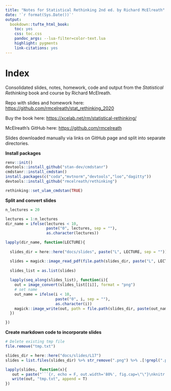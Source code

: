 ```yaml
---
title: "Notes for Statistical Rethinking 2nd ed. by Richard McElreath"
date: '`r format(Sys.Date())`'
output:
  bookdown::tufte_html_book:
    toc: yes
    css: toc.css
    pandoc_args: --lua-filter=color-text.lua
    highlight: pygments
    link-citations: yes
---
```


# Index {-}

Consolidated slides, notes, homework, code and output from the *Statistical Rethinking* book and course by Richard McElreath.

Repo with slides and homework here: <https://github.com/rmcelreath/stat_rethinking_2020>

Buy the book here: <https://xcelab.net/rm/statistical-rethinking/>

McElreath's GitHub here: <https://github.com/rmcelreath>

Slides downloaded manually via links on GitHub page and split into separate directories.

**Install packages**

```r
renv::init()
devtools::install_github("stan-dev/cmdstanr")
cmdstanr::install_cmdstan()
install.packages(c("coda","mvtnorm","devtools","loo","dagitty"))
devtools::install_github("rmcelreath/rethinking")

rethinking::set_ulam_cmdstan(TRUE)
```

**Split and convert slides**

```r
n_lectures = 20

lectures = 1:n_lectures
dir_name = ifelse(lectures < 10,
                  paste("0", lectures, sep = ""),
                  as.character(lectures))

lapply(dir_name, function(LECTURE){
  
  slides_dir = here::here("docs/slides", paste("L", LECTURE, sep = ""))

  slides = magick::image_read_pdf(file.path(slides_dir, paste("L", LECTURE, ".pdf", sep = "")))
  
  slides_list = as.list(slides)
  
  lapply(seq_along(slides_list), function(i){
    out = image_convert(slides_list[[i]], format = "png")
    # set name
    out_name = ifelse(i < 10,
                      paste("0", i, sep = ""),
                      as.character(i))
    magick::image_write(out, path = file.path(slides_dir, paste(out_name, ".png", sep = "")))
  })

})
```

**Create markdown code to incorporate slides**

```r
# Delete existing tmp file
file.remove("tmp.txt")

slides_dir = here::here("docs/slides/L17")
slides = list.files(slides_dir) %>% str_remove(".png") %>% .[!grepl(".pdf", .)]

lapply(slides, function(x){
   out = paste("```{r, echo = F, out.width='80%', fig.cap=\"\"}\nknitr::include_graphics(file.path(slides_dir, '", x, ".png'))\n```\n", sep = "")
   write(out, "tmp.txt", append = T)
})


```

